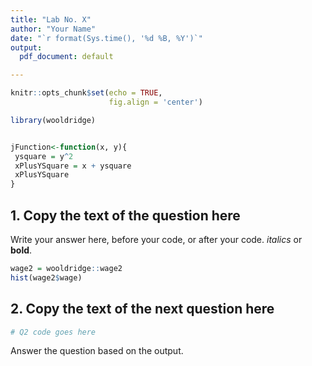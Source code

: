 ```yaml
---
title: "Lab No. X"
author: "Your Name"
date: "`r format(Sys.time(), '%d %B, %Y')`"
output:
  pdf_document: default

---
```


```r
knitr::opts_chunk$set(echo = TRUE,
                      fig.align = 'center')
```

```r
library(wooldridge)


jFunction<-function(x, y){
 ysquare = y^2 
 xPlusYSquare = x + ysquare
 xPlusYSquare
}
```


## 1. Copy the text of the question here

Write your answer here, before your code, or after your code. *italics* or **bold**.


```r

wage2 = wooldridge::wage2
hist(wage2$wage)

```

\newpage
## 2. Copy the text of the next question here

```r
# Q2 code goes here
```

Answer the question based on the output.


